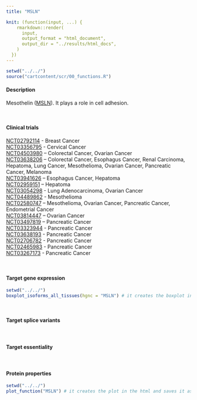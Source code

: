 ```yaml
---
title: "MSLN"

knit: (function(input, ...) {
    rmarkdown::render(
      input,
      output_format = "html_document",
      output_dir = "../results/html_docs",
    )
  })
---
```


```r
setwd("../../")
source("cartcontent/scr/00_functions.R")
```

<h4>Description</h4>
Mesothelin ([MSLN](https://www.uniprot.org/uniprot/Q13421)). It plays a role in cell adhesion. 

<br> 

<h4>Clinical trials</h4> 
[NCT02792114](https://clinicaltrials.gov/ct2/show/NCT02792114) - Breast Cancer <br>
[NCT03356795](https://clinicaltrials.gov/ct2/show/NCT03356795) - Cervical Cancer <br>
[NCT04503980](https://clinicaltrials.gov/ct2/show/NCT04503980) – Colorectal Cancer, Ovarian Cancer <br>
[NCT03638206](https://clinicaltrials.gov/ct2/show/NCT03638206) – Colorectal Cancer, Esophagus Cancer, Renal Carcinoma, Hepatoma, Lung Cancer, Mesothelioma, Ovarian Cancer, Pancreatic Cancer, Melanoma <br>
[NCT03941626](https://clinicaltrials.gov/ct2/show/NCT03941626) – Esophagus Cancer, Hepatoma <br>
[NCT02959151](https://clinicaltrials.gov/ct2/show/NCT02959151) – Hepatoma <br>
[NCT03054298](https://clinicaltrials.gov/ct2/show/NCT03054298) - Lung Adenocarcinoma, Ovarian Cancer <br>
[NCT04489862](https://clinicaltrials.gov/ct2/show/NCT04489862) - Mesothelioma <br>
[NCT02580747](https://clinicaltrials.gov/ct2/show/NCT02580747) – Mesothelioma, Ovarian Cancer, Pancreatic Cancer, Endometrial Cancer <br>
[NCT03814447](https://clinicaltrials.gov/ct2/show/NCT03814447) – Ovarian Cancer <br>
[NCT03497819](https://clinicaltrials.gov/ct2/show/NCT03497819) – Pancreatic Cancer <br>
[NCT03323944](https://clinicaltrials.gov/ct2/show/NCT03323944) - Pancreatic Cancer <br>
[NCT03638193](https://clinicaltrials.gov/ct2/show/NCT03638193) - Pancreatic Cancer <br>
[NCT02706782](https://clinicaltrials.gov/ct2/show/NCT02706782) - Pancreatic Cancer <br>
[NCT02465983](https://clinicaltrials.gov/ct2/show/NCT02465983) - Pancreatic Cancer <br>
[NCT03267173](https://clinicaltrials.gov/ct2/show/NCT03267173) - Pancreatic Cancer <br>

<br>

<h4>Target gene expression</h4>
```r
setwd("../../")
boxplot_isoforms_all_tissues(hgnc = "MSLN") # it creates the boxplot in the html and saves it as .pdf in the plot/isoform_expression folder
```
<br>

<h4>Target splice variants</h4>

<br>

<h4>Target essentiality</h4>

<br>

<h4>Protein properties</h4>
```r
setwd("../../")
plot_function("MSLN") # it creates the plot in the html and saves it as .pdf in the plot/protein_properties folder
```